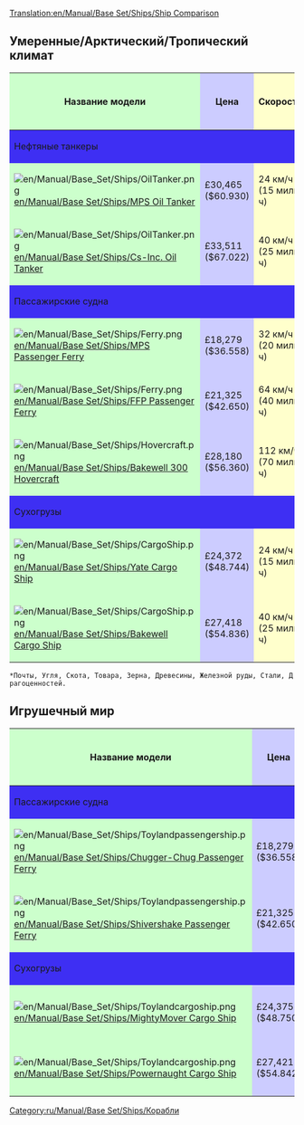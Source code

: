 [[Translation:en/Manual/Base Set/Ships/Ship Comparison]]
{{en/Manual/-right}}

== Умеренные/Арктический/Тропический климат ==

{|border=1 style="width=100%"
!style="background: #ccffcc" |Название модели
!style="background: #ccccff" |Цена
!style="background: #ffffcc" |Скорость
!style="background: #ccccff" |Цена обслуживания в год
!style="background: #ccffcc" |Разработан
!style="background: #ccffcc" |Срок службы
!style="background: #ff9999" |Вместимость
|- 
!style="background: #3e2ff3" colspan="7" align="left"|Нефтяные танкеры
|-
|style="background: #ccffcc"|[[File:en/Manual/Base Set/Ships/OilTanker.png]] [[en/Manual/Base Set/Ships/MPS Oil Tanker]]
|style="background: #ccccff"|£30,465 ($60.930)
|style="background: #ffffcc"|24 км/ч (15 миль/ч)
|style="background: #ccccff"|£2,296 ($4.592)
|style="background: #ccffcc"|1928
|style="background: #ccffcc"|30
|style="background: #ff9999"|220,000 литров нефти
|-
|style="background: #ccffcc"|[[File:en/Manual/Base Set/Ships/OilTanker.png]]  [[en/Manual/Base Set/Ships/Cs-Inc. Oil Tanker]]
|style="background: #ccccff"|£33,511 ($67.022)
|style="background: #ffffcc"|40 км/ч (25 миль/ч)
|style="background: #ccccff"|£2,050 ($4.100)
|style="background: #ccffcc"|1968
|style="background: #ccffcc"|30
|style="background: #ff9999"|350,000 литров нефти
|-
!colspan="7" style="background: #3e2ff3" align="left"|Пассажирские судна
|-
|style="background: #ccffcc"|[[File:en/Manual/Base Set/Ships/Ferry.png]]  [[en/Manual/Base Set/Ships/MPS Passenger Ferry]]
|style="background: #ccccff"|£18,279 ($36.558)
|style="background: #ffffcc"|32 км/ч (20 миль/ч)
|style="background: #ccccff"|£1,476 ($2.952)
|style="background: #ccffcc"|1926
|style="background: #ccffcc"|30
|style="background: #ff9999"|100 пассажиров
|-
|style="background: #ccffcc"|[[File:en/Manual/Base Set/Ships/Ferry.png]]  [[en/Manual/Base Set/Ships/FFP Passenger Ferry]]
|style="background: #ccccff"|£21,325 ($42.650)
|style="background: #ffffcc"|64 км/ч (40 миль/ч)
|style="background: #ccccff"|£1,312 ($2.624)
|style="background: #ccffcc"|1971
|style="background: #ccffcc"|30
|style="background: #ff9999"|130 пассажиров
|-
|style="background: #ccffcc"|[[File:en/Manual/Base Set/Ships/Hovercraft.png]]  [[en/Manual/Base Set/Ships/Bakewell 300 Hovercraft]]
|style="background: #ccccff"|£28,180 ($56.360)
|style="background: #ffffcc"|112 км/ч (70 миль/ч)
|style="background: #ccccff"|£3,117 ($6,234)
|style="background: #ccffcc"|1968
|style="background: #ccffcc"|25
|style="background: #ff9999"|100 Пассажиров
|-
!colspan="7" style="background: #3e2ff3" align="left"|Сухогрузы
|-
|style="background: #ccffcc"|[[File:en/Manual/Base Set/Ships/CargoShip.png]]  [[en/Manual/Base Set/Ships/Yate Cargo Ship]]
|style="background: #ccccff"|£24,372 ($48.744)
|style="background: #ffffcc"|24 км/ч (15 миль/ч)
|style="background: #ccccff"|£2,460 ($4.920)
|style="background: #ccffcc"|1928
|style="background: #ccffcc"|30
|style="background: #ff9999"|160 единиц* 
|-
|style="background: #ccffcc"|[[File:en/Manual/Base Set/Ships/CargoShip.png]]  [[en/Manual/Base Set/Ships/Bakewell Cargo Ship]]
|style="background: #ccccff"|£27,418 ($54.836)
|style="background: #ffffcc"|40 км/ч (25 миль/ч)
|style="background: #ccccff"|£1,853 ($3.706)
|style="background: #ccffcc"|1974
|style="background: #ccffcc"|30
|style="background: #ff9999"|190 единиц*
|}
 *Почты, Угля, Скота, Товара, Зерна, Древесины, Железной руды, Стали, Драгоценностей.

== Игрушечный мир ==

{|border=1 style="width=100%"
!style="background: #ccffcc" |Название модели
!style="background: #ccccff" |Цена
!style="background: #ffffcc" |Скорость
!style="background: #ccccff" |Цена обслуживания в год
!style="background: #ccffcc" |Разработан
!style="background: #ccffcc" |Срок службы
!style="background: #ff9999" |Вместимость
|- 
!colspan="7" style="background: #3e2ff3" align="left"|Пассажирские судна
|-
|style="background: #ccffcc"|[[File:en/Manual/Base Set/Ships/Toylandpassengership.png]]  [[en/Manual/Base Set/Ships/Chugger-Chug Passenger Ferry]]
|style="background: #ccccff"|£18,279 ($36.558)
|style="background: #ffffcc"|32 км/ч (20 миль/ч)
|style="background: #ccccff"|£1,476 ($2,952)
|style="background: #ccffcc"|1946
|style="background: #ccffcc"|30
|style="background: #ff9999"|100 пассажиров
|-
|style="background: #ccffcc"|[[File:en/Manual/Base Set/Ships/Toylandpassengership.png]]  [[en/Manual/Base Set/Ships/Shivershake Passenger Ferry]]
|style="background: #ccccff"|£21,325 ($42.650)
|style="background: #ffffcc"|64 км/ч (40 миль/ч)
|style="background: #ccccff"|£1,312 ($2,624)
|style="background: #ccffcc"|1977
|style="background: #ccffcc"|30
|style="background: #ff9999"|130 пассажиров
|-
!colspan="7" style="background: #3e2ff3" align="left"|Сухогрузы
|-
|style="background: #ccffcc"|[[File:en/Manual/Base Set/Ships/Toylandcargoship.png]]  [[en/Manual/Base Set/Ships/MightyMover Cargo Ship]]
|style="background: #ccccff"|£24,375 ($48.750)
|style="background: #ffffcc"|24 км/ч (15 миль/ч)
|style="background: #ccccff"|£2,460 ($4,920)
|style="background: #ccffcc"|1946
|style="background: #ccffcc"|30
|style="background: #ff9999"|160 единиц сладостей
|-
|style="background: #ccffcc"|[[File:en/Manual/Base Set/Ships/Toylandcargoship.png]]  [[en/Manual/Base Set/Ships/Powernaught Cargo Ship]]
|style="background: #ccccff"|£27,421 ($54.842)
|style="background: #ffffcc"|40 км/ч (25 миль/ч)
|style="background: #ccccff"|£1,853 ($3,706)
|style="background: #ccffcc"|1982
|style="background: #ccffcc"|30
|style="background: #ff9999"|190 единиц сладостей
|}

[[Category:ru/Manual/Base Set/Ships/Корабли]]